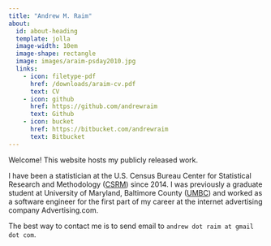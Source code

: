 ```yaml
---
title: "Andrew M. Raim"
about:
  id: about-heading
  template: jolla
  image-width: 10em
  image-shape: rectangle
  image: images/araim-psday2010.jpg
  links:
    - icon: filetype-pdf
      href: /downloads/araim-cv.pdf
      text: CV
    - icon: github
      href: https://github.com/andrewraim
      text: Github
    - icon: bucket
      href: https://bitbucket.com/andrewraim
      text: Bitbucket
---
```


:::{#about-heading}
Welcome! This website hosts my publicly released work.

I have been a statistician at the U.S. Census Bureau Center for Statistical
Research and Methodology
([CSRM](https://www.census.gov/topics/research/stat-research.html)) since 2014.
I was previously a graduate student at University of Maryland, Baltimore County
([UMBC](https://mathstat.umbc.edu)) and worked as a software engineer for the
first part of my career at the internet advertising company Advertising.com.

The best way to contact me is to send email to `andrew dot raim at gmail dot
com`.
:::

